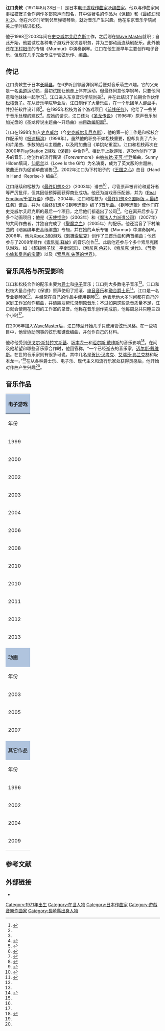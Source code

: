 {{NoteTA
| G1=Games
| G2=Square Enix
}}
{{Infobox musical artist
| name = 江口贵敕
| image =
| background = non_performing_personnel
| birth_date = {{birth date and age|1971|8|28}}
| birth_place =日本[[长崎县|长崎县]]
| instrument = 钢琴
| genre = [[电子音乐|电子]]、[[爵士|爵士]]、[[管弦乐|管弦]]
| occupation = 作曲家、编曲家、管弦乐编曲家
| years_active = 1995–
| label = [[DigiCube|DigiCube]]<br />[[Avex_Group|Avex Group]]<br />[[Wave_Master|Wave Master]]
| associated_acts = [[松枝贺子|松枝贺子]]
}}

{{Japanese|japanese=江口 貴勅|romaji=Eguchi Takahito}}

'''江口贵敕'''（1971年8月28日－）是日本[[电子游戏音乐|电子游戏作曲家]]及[[编曲|编曲家]]。他以与作曲家同事[[松枝贺子|松枝贺子]]合作创作多部原声而知名，其中做著名的作品为《[[保镖_(游戏)|保镖]]》和《[[最终幻想X-2|最终幻想X-2]]》。他在六岁时听到邻居弹钢琴后，就对音乐产生兴趣。他在东京音乐学院尚美上学时结识松枝。

他于1998至2003年间在[[史克威尔艾尼克斯|史克威尔艾尼克斯]]工作，之后则在[[Wave_Master|Wave Master]]就职；自此开始，他尝试过各种电子游戏开发次要职务，并为三部动画连续剧配乐。此外他还在[[下村阳子|下村阳子]]的专辑《Murmur》中演奏钢琴。江口在他生涯早年主要创作电子音乐，但现在几乎完全专注于管弦乐作、编曲。

== 传记 ==

江口贵敕生于日本[[长崎县|长崎县]]，在6岁听到邻居弹钢琴后便对音乐萌生兴趣。它的父亲是一名[[柔道|柔道]]运动员，最初试图让他走上体育运动，但最终同意他学钢琴，只要他同意和他妹妹一起学习<ref name="Interview">{{cite web|url=http://www.rocketbaby.net/interviews_takahito_eguchi_bouncer_jpn.html |title=Takahito Eguchi interview in Japanese |publisher=RocketBaby |accessdate=2010-02-22 |archiveurl=https://web.archive.org/web/20010830221352/http://www.rocketbaby.net/interviews_takahito_eguchi_bouncer_jpn.html |archivedate=2001-08-30 |deadurl=yes }}</ref>。江口进入东京音乐学院尚美<ref name="Biography" />，并在此结识了长期合作伙伴[[松枝贺子|松枝贺子]]。在从音乐学院毕业后，江口制作了大量乐曲，在一个乐团单人键盘手，并担任软件设计师<ref name="Interview" />。在1995年松枝为首个游戏项目《[[前线任务_(游戏)|前线任务]]》，他给了一些关于音乐处理的建议<ref name="Biography">{{cite web|url=http://www.squareenixmusic.com/composers/eguchi/biography.shtml|title=Takahito Eguchi :: Biography|publisher=Square Enix Music Online|author=Chris|accessdate=2009-10-29|deadurl=yes|archiveurl=https://web.archive.org/web/20100114152841/http://squareenixmusic.com/composers/eguchi/biography.shtml|archivedate=2010-01-14}}</ref>。应她的请求，江口还为《[[圣龙传说|圣龙传说]]》（1996年）原声音乐附加光盘的《圣龙传说主题曲～开场曲》曲目[[改编_(音乐)|改编]][[配器法|配器]]<ref>{{cite web|url=http://www.rpgfan.com/soundtracks/bahamut/index.html|title=Bahamut Lagoon OST|publisher=RPGFan|author=Kalabakov, Daniel; Dragon God|accessdate=2009-10-30|archive-date=2009-12-30|archive-url=https://web.archive.org/web/20091230083828/http://rpgfan.com/soundtracks/bahamut/index.html|dead-url=no}}</ref>。

江口在1998年加入[[史克威尔|史克威尔]]（今[[史克威尔艾尼克斯|史克威尔艾尼克斯]]），他的第一份工作是和松枝合作配乐的《[[极速横滨|极速横滨]]》（1999年）。虽然他的职务不如松枝重要，但却负责了片头和片尾曲、多数的战斗主题曲，以及附加曲目《单挑站重混》。江口和松枝再次在2000年[[PlayStation_2|PlayStation 2]]游戏《[[保镖_(游戏)|保镖]]》中合作<ref>{{cite web|url=http://www.gamespot.com/ps2/action/bouncer/tech_info.html?tag=tabs;summary|title=The Bouncer Tech Info|publisher=[[GameSpot|GameSpot]]|accessdate=2009-10-30}}</ref>。相比于上款游戏，这次他创作了更多的音乐；他创作的流行民谣《Forevermore》由[[纳拉达·麦可·华登|纳拉达·麦可·华登]]编曲，Sunny Hilden填词，[[仙尼丝|仙尼丝]]以《Love Is the Gift》为名演奏，成为了英文版的主题曲。歌曲还作为促销单曲销售<ref>{{cite web|url=http://www.squareenixmusic.com/reviews/chris/bouncersingle.shtml|title=The Bouncer: Love is the Gift – Shanice Wilson :: Review by Chris|publisher=Square Enix Music Online|author=Chris|accessdate=2009-10-30|archive-date=2010-01-01|archive-url=https://web.archive.org/web/20100101212744/http://squareenixmusic.com/reviews/chris/bouncersingle.shtml|dead-url=no}}</ref><ref>{{cite web|url=http://www.squareenixmusic.com/albums/b/bouncerpromo.shtml|title=The Bouncer Promo Album|publisher=Square Enix Music Online|accessdate=2009-10-30|archive-date=2010-01-15|archive-url=https://web.archive.org/web/20100115130432/http://squareenixmusic.com/albums/b/bouncerpromo.shtml|dead-url=no}}</ref>。2002年江口为下村阳子的《[[王国之心_(游戏)|王国之心]]》曲目《Hand in Hand -Reprise-》编曲<ref>{{cite web|url=http://www.rpgfan.com/soundtracks/k-hearts/index.html|title=Kingdom Hearts OST|publisher=RPGFan|author=Rzeminski, Lucy; Maas, Liz; Kalabakov, Daniel|accessdate=2009-10-30|archive-date=2010-01-12|archive-url=https://web.archive.org/web/20100112044447/http://www.rpgfan.com/soundtracks/k-hearts/index.html|dead-url=no}}</ref>。

江口继续和松枝为《[[最终幻想X-2|最终幻想X-2]]》（2003年）谱曲<ref>{{cite web|url=http://www.gamespot.com/ps2/rpg/finalfantasyx2/tech_info.html?tag=tabs;summary|title=Final Fantasy X-2 Tech Info|publisher=[[GameSpot|GameSpot]]|accessdate=2009-10-30}}</ref> 。尽管原声被评论和爱好者等严厉批评，但其因低预算而获得商业成功。他还为游戏音乐配器，并为《[[Real_Emotion/千言万语|Real Emotion/千言万语]]》作曲。2004年，江口和松枝为《[[最终幻想X-2国际版_+_最终任务|最终幻想X-2国际版 + 最终任务]]》谱曲，并为《最终幻想X-2钢琴选辑》编了3首乐曲。《钢琴选辑》使他们在史克威尔艾尼克斯的最后一个项目，之后他们都退出了公司<ref>{{cite web|url=http://na.square-enix.com/music/cm/profile/|title=Artists & Composers|publisher=[[Square_Enix|Square Enix]]|accessdate=2010-01-20|archive-date=2009-09-04|archive-url=https://web.archive.org/web/20090904160703/http://na.square-enix.com/music/cm/profile/|dead-url=no}}</ref>。他在离开后参与了多个动画项目；他是《[[天使怪盜|天使怪盜]]》（2003年）和《[[魔法人力派遣公司|魔法人力派遣公司]]》（2007年）的共同作曲者，并独自完成了《[[聖魔之血|聖魔之血]]》（2005年）的配乐。他还混音了下村编曲的《暗黑编年史高级编曲》专辑，并在她的声乐专辑《Murmur》中演奏钢琴。2006年，他为[[Xbox_360|Xbox 360]]游戏《[[刺猬索尼克_(2006年游戏)|刺猬索尼克]]》创作了三首乐曲和两首编曲；他还参与了2008年续作《[[索尼克_释放|索尼克 释放]]》的音乐创作<ref name="Biography" />。此后他还参与个多个索尼克团队游戏，如：《[[超级猴子球：平衡滚球|超级猴子球：平衡滚球]]》、《[[索尼克_色彩|索尼克 色彩]]》、《[[索尼克_世代|索尼克 世代]]》、《[[节奏小偷和皇帝的宝藏|节奏小偷和皇帝的宝藏]]》以及《[[索尼克_失落的世界|索尼克 失落的世界]]》。

== 音乐风格与所受影响 ==

江口和松枝合作的配乐主要为[[爵士乐|爵士]]和[[电子音乐|电子]]音乐；江口则大多数电子音乐<ref name="Bouncer" />。江口和松枝大量合作的《保镖》原声使用了摇滚、[[Electronica|电音音乐]]和[[融合爵士乐|融合爵士乐]]<ref name="Bouncer">{{cite web|url=http://www.squareenixmusic.com/reviews/chris/bouncer2disc.shtml|title=The Bouncer Original Soundtrack (Japan) :: Review by Chris|publisher=Square Enix Music Online|author=Chris|accessdate=2009-11-03|archive-date=2010-01-01|archive-url=https://web.archive.org/web/20100101213057/http://squareenixmusic.com/reviews/chris/bouncer2disc.shtml|dead-url=no}}</ref>。江口是一名专业钢琴家<ref name="Biography" />，并经常在自己的作品中使用钢琴<ref name="Bouncer" />。他表示他大多时间都在自己的家庭工作室创作编曲，并请朋友帮忙录制[[原音乐|原音乐]]；不过如果这些录音质量不足，江口就会使用在公司的工作室的录音。他称在音乐创作完成前，他每周总共只睡三四个小时<ref name="Interview" />。

在2006年加入[[WaveMaster|WaveMaster]]后，江口转型开始几乎只使用管弦乐风格。在一些项目中，他曾协助同事的弦乐和键盘编曲，并创作自己的材料。

他称他受到[[伊戈尔·斯特拉文斯基|伊戈尔·斯特拉文斯基]]、[[坂本龙一|坂本龙一]]和[[迈尔斯·戴维斯|迈尔斯·戴维斯]]的音乐影响<ref>{{cite web|url=http://www.squareenixmusic.com/composers/eguchi/index.shtml|title=Takahito Eguchi|publisher=Square Enix Music Online|accessdate=2009-10-25|archive-date=2009-09-30|archive-url=https://web.archive.org/web/20090930201539/http://www.squareenixmusic.com/composers/eguchi/index.shtml|dead-url=no}}</ref>。在问及他希望和哪些音乐家合作时，他回答称，“一个已经逝去的音乐家，[[迈尔斯·戴维斯|迈尔斯·戴维斯]]。在世的音乐家则有很多可说。其中几名是[[贺比·汉考克|贺比·汉考克]]、[[艾瑞莎·弗兰克林|艾瑞莎·弗兰克林]]和坂本龙一。”<ref name="Interview" />在从各种爵士乐、电子乐、现代主义和流行乐家处获得灵感后，他开始对作曲产生兴趣<ref name="Biography" />。

== 音乐作品 ==

{| border="2" cellpadding="4" cellspacing="0" style="margin: 1em 1em 1em 0; background: #f9f9f9; border: 1px #aaa solid; border-collapse: collapse; font-size: 90%;"
|- bgcolor="#CCCCCC" align="center"
! colspan="4" style="background: LightSteelBlue;" | 电子游戏
|- bgcolor="#CCCCCC" align="center"
! 年份 !! 作品 !! 角色 !! 合作者
|-
| 1999 || [[极速横滨|极速横滨]] || 作曲/编曲 || [[松枝贺子|松枝贺子]]
|-
| 2000 || [[保镖_(游戏)|保镖]] || 作曲/编曲 || 松枝贺子
|-
| 2002 || [[王国之心_(游戏)|王国之心]] || 编曲（Hand in Hand -Reprise-） || 
|-
| 2003 || [[最终幻想X-2|最终幻想X-2]] || 作曲/编曲 || 松枝贺子
|-
| 2004 || [[最终幻想X-2国际版_+_最终任务|最终幻想X-2国际版 + 最终任务]] || 作曲/编曲 || 松枝贺子
|-
| 2006 || [[刺猬索尼克_(2006年游戏)|刺猬索尼克]] || 作曲/编曲 || [[大谷智哉|大谷智哉]]、[[南波真理子|南波真理子]]、[[小林秀聪|小林秀聪]]、久米康隆、冈元清郎、[[濑上纯|濑上纯]]
|-
| 2008 || [[索尼克_释放|索尼克 释放]] || 作曲/编曲 || 大谷智哉、南波真理子、小林秀聪、床井健一、熊谷文惠
|-
| 2010 || [[超级猴子球：平衡滚球|超级猴子球：平衡滚球]] || 键盘/编曲 || 大谷智哉、南波真理子
|-
| 2010 || [[索尼克_色彩|索尼克 色彩]] || 键盘 || 
|-
| 2011 || [[索尼克世代|索尼克世代]] || 键盘/编曲 || 濑上纯、[[幡谷尚史|幡谷尚史]]、[[理查德·雅克|理查德·雅克]]、床井健一
|-
| 2012 || [[节奏小偷和皇帝的宝藏|节奏小偷和皇帝的宝藏]] || 作曲/编曲 || 大谷智哉、幡谷尚史
|-
| 2013 || [[索尼克_失落的世界|索尼克 失落的世界]] || 作曲/编曲 || 大谷智哉、幡谷尚史
|-
|- bgcolor="#CCCCCC" align="center"
! colspan="4" style="background: LightSteelBlue;" | 动画
|- bgcolor="#CCCCCC" align="center"
! 年份 !! 作品 !! 角色 !! 合作者
|-
| 2003 || [[天使怪盜|天使怪盜]] || 作曲 || [[长谷川指数|长谷川指数]]
|-
| 2005 || [[圣魔之血|圣魔之血]] || 作曲 || 
|-
| 2007 || [[魔法人力派遣公司|魔法人力派遣公司]] || 作曲 || 市川准、[[佐藤直纪|佐藤直纪]]
|-
|- bgcolor="#CCCCCC" align="center"
! colspan="4" style="background: LightSteelBlue;" | 其它作品
|- bgcolor="#CCCCCC" align="center"
! 年份 !! 作品 !! 角色 !! 合作者
|-
| 1996 || [[圣龙传说|圣龙传说原声音乐]] || 编曲 || Gizaemon de Furuta
|-
| 2002 || [[最终幻想X|最终幻想X声乐专辑]] || 作曲 || 松枝贺子、下村阳子、增本直树、[[石元丈晴|石元丈晴]]、[[植松伸夫|植松伸夫]]
|-
| 2004 || [[最终幻想X-2的音乐|最终幻想X-2钢琴选辑]] || 编曲 || 松枝贺子、国府弘子、佐山雅弘、菲比亚·雷萨·帕内
|-
| 2009 || [[最终幻想XI的音乐|Sanctuary]] || 编曲 || 杉森雅和、甲田雅人、[[水田直志|水田直志]]
|}

== 参考文献 ==
{{reflist|2}}

== 外部链接 ==

* {{Official website|http://www.takahito-eguchi.com}}

{{Authority control}}
{{DEFAULTSORT:Eguchi Takahito}}
[[Category:1971年出生|Category:1971年出生]]
[[Category:在世人物|Category:在世人物]]
[[Category:日本作曲家|Category:日本作曲家]]
[[Category:遊戲音樂作曲家|Category:遊戲音樂作曲家]]
[[Category:長崎縣出身人物|Category:長崎縣出身人物]]